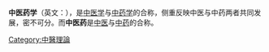 {{medical}}
'''中医药学'''（英文：{{lang|en|traditional Chinese medicine and pharmacy}}），是[[中医学|中医学]]与[[中药学|中药学]]的合称，侧重反映中医与中药两者共同发展，密不可分。而'''中医药'''是[[中医|中医]]与[[中药|中药]]的合称。 

{{中醫小作品}}
[[Category:中醫理論|Category:中醫理論]]